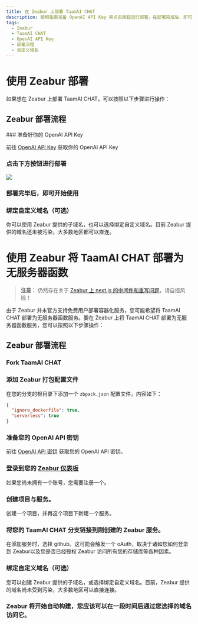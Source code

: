 ```yaml
---
title: 在 Zeabur 上部署 TaamAI CHAT
description: 按照指南准备 OpenAI API Key 并点击按钮进行部署。在部署完成后，即可开始使用 TaamAI CHAT 并选择是否绑定自定义域名。
tags:
  - Zeabur
  - TaamAI CHAT
  - OpenAI API Key
  - 部署流程
  - 自定义域名
---
```


# 使用 Zeabur 部署

如果想在 Zeabur 上部署 TaamAI CHAT，可以按照以下步骤进行操作：

## Zeabur 部署流程

<Steps>
  ### 准备好你的 OpenAI API Key

前往 [OpenAI API Key](https://platform.openai.com/account/api-keys) 获取你的 OpenAI API Key

### 点击下方按钮进行部署

[![][deploy-button-image]][deploy-link]

### 部署完毕后，即可开始使用

### 绑定自定义域名（可选）

你可以使用 Zeabur 提供的子域名，也可以选择绑定自定义域名。目前 Zeabur 提供的域名还未被污染，大多数地区都可以直连。

</Steps>

[deploy-button-image]: https://zeabur.com/button.svg
[deploy-link]: https://zeabur.com/templates/VZGGTI

# 使用 Zeabur 将 TaamAI CHAT 部署为无服务器函数

> **注意：** 仍然存在关于 [Zeabur 上 next.js 的中间件和重写问题](https://github.com/lobehub/lobe-chat/pull/2775?notification_referrer_id=NT_kwDOAdi2DrQxMDkyODQ4MDc2NTozMDk3OTU5OA#issuecomment-2146713899)，请自担风险！

由于 Zeabur 并未官方支持免费用户部署容器化服务，您可能希望将 TaamAI CHAT 部署为无服务器函数服务。要在 Zeabur 上将 TaamAI CHAT 部署为无服务器函数服务，您可以按照以下步骤操作：

## Zeabur 部署流程

<Steps>

### Fork TaamAI CHAT

### 添加 Zeabur 打包配置文件

在您的分支的根目录下添加一个 `zbpack.json` 配置文件，内容如下：

```json
{
  "ignore_dockerfile": true,
  "serverless": true
}
```

### 准备您的 OpenAI API 密钥

前往 [OpenAI API 密钥](https://platform.openai.com/account/api-keys) 获取您的 OpenAI API 密钥。

### 登录到您的 [Zeabur 仪表板](https://dash.zeabur.com)

如果您尚未拥有一个账号，您需要注册一个。

### 创建项目与服务。

创建一个项目，并再这个项目下新建一个服务。

### 将您的 TaamAI CHAT 分支链接到刚创建的 Zeabur 服务。

在添加服务时，选择 github。这可能会触发一个 oAuth，取决于诸如您如何登录到 Zeabur以及您是否已经授权 Zeabur 访问所有您的存储库等各种因素。

### 绑定自定义域名（可选）

您可以创建 Zeabur 提供的子域名，或选择绑定自定义域名。目前，Zeabur 提供的域名尚未受到污染，大多数地区可以直接连接。

### Zeabur 将开始自动构建，您应该可以在一段时间后通过您选择的域名访问它。

</Steps>
